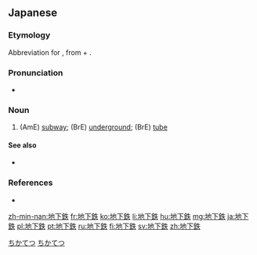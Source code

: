 ==Japanese==
{{ja-kanjitab|ち|か|てつ|yomi=on}}

===Etymology===
Abbreviation for {{m|ja|地下鉄道||underground railway|tr=ちかてつどう, chikatetsudō|sc=Jpan}}, from {{m|ja|地下||underground|tr=ちか, chika|sc=Jpan}} + {{m|ja|鉄道||railway|tr=てつどう, tetsudō|sc=Jpan}}.

===Pronunciation===
* {{ja-pron|ちかてつ|y=o|acc=0|dev=1}}

===Noun===
{{ja-noun|ちかてつ|kyu=地下鐵}}

# {{lb|ja|railroads|sort=ちかてつ}} (AmE) [[subway]]; (BrE) [[underground]]; (BrE) [[tube]]

====See also====
* {{pedia|lang=ja}}

===References===
* {{R:Shogakukan}}

[[Category:Japanese basic words|ちかてつ]]
[[Category:ja:Transport|ちかてつ]]

[[zh-min-nan:地下鉄]]
[[fr:地下鉄]]
[[ko:地下鉄]]
[[li:地下鉄]]
[[hu:地下鉄]]
[[mg:地下鉄]]
[[ja:地下鉄]]
[[pl:地下鉄]]
[[pt:地下鉄]]
[[ru:地下鉄]]
[[fi:地下鉄]]
[[sv:地下鉄]]
[[zh:地下鉄]]
